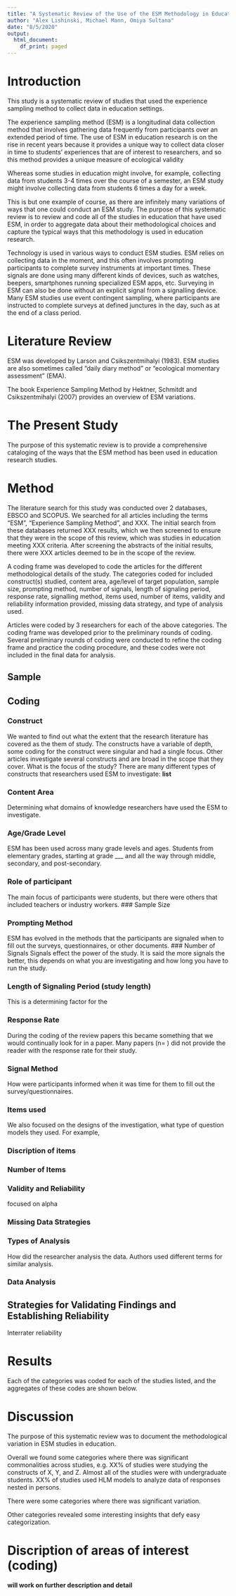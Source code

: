 ```yaml
---
title: "A Systematic Review of the Use of the ESM Methodology in Education"
author: "Alex Lishinski, Michael Mann, Omiya Sultana"
date: "8/5/2020"
output:
  html_document:
    df_print: paged
---
```


# Introduction

This study is a systematic review of studies that used the experience sampling method to collect data in education settings.

The experience sampling method (ESM) is a longitudinal data collection method that involves gathering data frequently from participants over an extended period of time. The use of ESM in education research is on the rise in recent years because it provides a unique way to collect data closer in time to students’ experiences that are of interest to researchers, and so this method provides a unique measure of ecological validity

Whereas some studies in education might involve, for example, collecting data from students 3-4 times over the course of a semester, an ESM study might involve collecting data from students 6 times a day for a week. 

This is but one example of course, as there are infinitely many variations of ways that one could conduct an ESM study. The purpose of this systematic review is to review and code all of the studies in education that have used ESM, in order to aggregate data about their methodological choices and capture the typical ways that this methodology is used in education research.

Technology is used in various ways to conduct ESM studies. ESM relies on collecting data in the moment, and this often involves prompting participants to complete survey instruments at important times. These signals are done using many different kinds of devices, such as watches, beepers, smartphones running specialized ESM apps, etc. Surveying in ESM can also be done without an explicit signal from a signalling device. Many ESM studies use event contingent sampling, where participants are instructed to complete surveys at defined junctures in the day, such as at the end of a class period.

# Literature Review

ESM was developed by Larson and Csikszentmihalyi (1983). ESM studies are also sometimes called “daily diary method” or “ecological momentary assessment” (EMA).

The book Experience Sampling Method by Hektner, Schmitdt and Csikszentmihalyi (2007) provides an overview of ESM variations.     

# The Present Study

The purpose of this systematic review is to provide a comprehensive cataloging of the ways that the ESM method has been used in education research studies.

# Method

The literature search for this study was conducted over 2 databases, EBSCO and SCOPUS. We searched for all articles including the terms “ESM”, “Experience Sampling Method”, and XXX. The initial search from these databases returned XXX results, which we then screened to ensure that they were in the scope of this review, which was studies in education meeting XXX criteria. After screening the abstracts of the initial results, there were XXX articles deemed to be in the scope of the review.

A coding frame was developed to code the articles for the different methodological details of the study. The categories coded for included construct(s) studied, content area, age/level of target population, sample size, prompting method, number of signals, length of signaling period, response rate, signalling method, items used, number of items, validity and reliability information provided, missing data strategy, and type of analysis used.

Articles were coded by 3 researchers for each of the above categories. The coding frame was developed prior to the preliminary rounds of coding. Several preliminary rounds of coding were conducted to refine the coding frame and practice the coding procedure, and these codes were not included in the final data for analysis.

## Sample 

## Coding

### Construct
We wanted to find out what the extent that the research literature has covered as the them of study. The constructs have a variable of depth, some coding for the construct were singular and had a single focus. Other articles investigate several constructs and are broad in the scope that they cover. 
What is the focus of the study? 
There are many different types of constructs that researchers used ESM to investigate:
**list**


### Content Area
Determining what domains of knowledge researchers have used the ESM to investigate. 

### Age/Grade Level
ESM has been used across many grade levels and ages. Students from elementary grades, starting at grade ___ and all the way through middle, secondary, and post-secondary. 

### Role of participant

The main focus of participants were students, but there were others that included teachers or industry workers. 
### Sample Size

### Prompting Method
ESM has evolved in the methods that the participants are signaled when to fill out the surveys, questionnaires, or other documents. 
### Number of Signals
Signals effect the power of the study. It is said the more signals the better, this depends on what you are investigating and how long you have to run the study. 

### Length of Signaling Period (study length)
This is a determining factor for the 
 
### Response Rate
During the coding of the review papers this became something that we would continually look for in a paper. Many papers (n=  ) did not provide the reader with the response rate for their study. 

### Signal Method

How were participants informed when it was time for them to fill out the survey/questionnaires. 

### Items used
We also focused on the designs of the investigation, what type of question models they used. For example, 


### Discription of items

### Number of Items

### Validity and Reliability
focused on alpha

### Missing Data Strategies

### Types of Analysis 

How did the researcher analysis the data. Authors used different terms for similar analysis. 


### Data Analysis

## Strategies for Validating Findings and Establishing Reliability

Interrater reliability 
 
# Results

Each of the categories was coded for each of the studies listed, and the aggregates of these codes are shown below. 

# Discussion

The purpose of this systematic review was to document the methodological variation in ESM studies in education. 

Overall we found some categories where there was significant commonalities across studies, e.g. XX% of studies were studying the constructs of X, Y, and Z. Almost all of the studies were with undergraduate students. XX% of studies used HLM models to analyze data of responses nested in persons.

There were some categories where there was significant variation.

Other categories revealed some interesting insights that defy easy categorization.


# Discription of areas of interest (coding)
 **will work on further description and detail**
 

